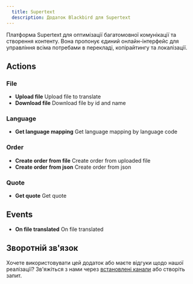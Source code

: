 ```yaml
---
  title: Supertext
  description: Додаток Blackbird для Supertext
---
```


<LinkCard title="View on Github" target="_blank" href="https://github.com/bb-io/Supertext" icon="github" />

Платформа Supertext для оптимізації багатомовної комунікації та створення контенту. Вона пропонує єдиний онлайн-інтерфейс для управління всіма потребами в перекладі, копірайтингу та локалізації.

## Actions

### File
- **Upload file** Upload file to translate
- **Download file** Download file by id and name

### Language
- **Get language mapping** Get language mapping by language code

### Order
- **Create order from file** Create order from uploaded file
- **Create order from json** Create order from json

### Quote
- **Get quote** Get quote

## Events
- **On file translated** On file translated

## Зворотній зв'язок

Хочете використовувати цей додаток або маєте відгуки щодо нашої реалізації? Зв'яжіться з нами через [встановлені канали](https://www.blackbird.io/) або створіть запит.